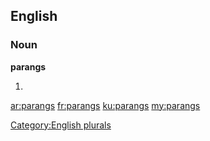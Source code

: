 ==English==

===Noun===
'''parangs'''

# {{plural of|parang}}

[[Category:English plurals]]

[[ar:parangs]]
[[fr:parangs]]
[[ku:parangs]]
[[my:parangs]]